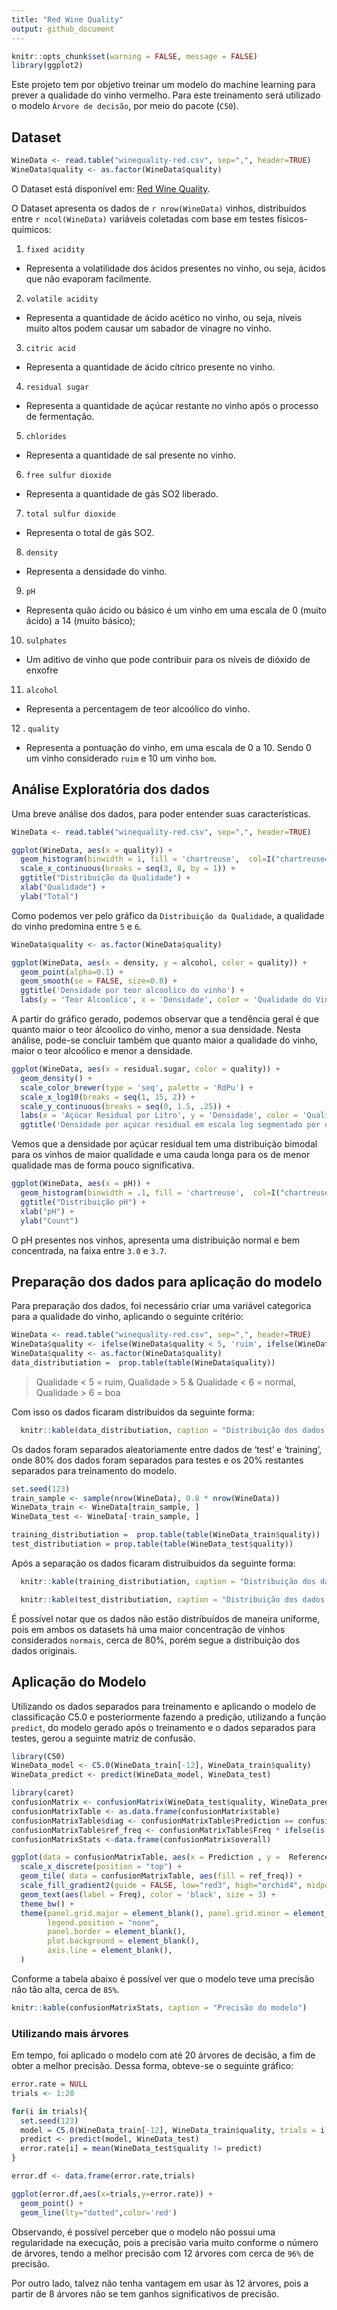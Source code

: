 ```yaml
---
title: "Red Wine Quality"
output: github_document
---
```


```r
knitr::opts_chunk$set(warning = FALSE, message = FALSE) 
library(ggplot2)
```

Este projeto tem por objetivo treinar um modelo do machine learning para prever a qualidade do vinho vermelho. Para este treinamento será utilizado o modelo `Árvore de decisão`, por meio do pacote (`C50`).

## Dataset

```r
WineData <- read.table("winequality-red.csv", sep=",", header=TRUE)
WineData$quality <- as.factor(WineData$quality)
```

O Dataset está disponível em: [Red Wine Quality](https://www.kaggle.com/datasets/uciml/red-wine-quality-cortez-et-al-2009).

O Dataset apresenta os dados de `r nrow(WineData)` vinhos, distribuídos entre `r ncol(WineData)` variáveis coletadas com base em testes físicos-químicos:

1.  `fixed acidity`

  * Representa a volatilidade dos ácidos presentes no vinho, ou seja, ácidos que não evaporam facilmente.

2.  `volatile acidity`

  * Representa a quantidade de ácido acético no vinho, ou seja, níveis muito altos podem causar um sabador de vinagre no vinho.

3.  `citric acid`

  * Representa a quantidade de ácido cítrico presente no vinho.

4.  `residual sugar`

  * Representa a quantidade de açúcar restante no vinho após o processo de fermentação.

5. `chlorides`

  * Representa a quantidade de sal presente no vinho.

6.  `free sulfur dioxide`

  * Representa a quantidade de gás SO2 liberado.

7.  `total sulfur dioxide`

  * Representa o total de gás SO2.

8. `density`

  * Representa a densidade do vinho.

9.  `pH`

  * Representa quão ácido ou básico é um vinho em uma escala de 0 (muito ácido) a 14 (muito básico);

10. `sulphates`

  * Um aditivo de vinho que pode contribuir para os níveis de dióxido de enxofre

11. `alcohol`

  * Representa a percentagem de teor alcoólico do vinho.

12 . `quality`

  * Representa a pontuação do vinho, em uma escala de 0 a 10. Sendo 0 um vinho considerado `ruim` e 10 um vinho `bom`.


## Análise Exploratória dos dados

Uma breve análise dos dados, para poder entender suas características. 

```r
WineData <- read.table("winequality-red.csv", sep=",", header=TRUE)

ggplot(WineData, aes(x = quality)) +
  geom_histogram(binwidth = 1, fill = 'chartreuse',  col=I("chartreuse4")) +
  scale_x_continuous(breaks = seq(3, 8, by = 1)) +
  ggtitle("Distribuição da Qualidade") +
  xlab("Qualidade") +
  ylab("Total")
```

Como podemos ver pelo gráfico da `Distribuição da Qualidade`, a qualidade do vinho predomina entre `5` e `6`.

```r
WineData$quality <- as.factor(WineData$quality)

ggplot(WineData, aes(x = density, y = alcohol, color = quality)) +
  geom_point(alpha=0.1) +
  geom_smooth(se = FALSE, size=0.8) +
  ggtitle('Densidade por teor alcoolico do vinho') +
  labs(y = 'Teor Alcoolico', x = 'Densidade', color = 'Qualidade do Vinho')
```

A partir do gráfico gerado, podemos observar que a tendência geral é que quanto maior o teor álcoolico do vinho, menor a sua densidade. Nesta análise, pode-se concluir também que quanto maior a qualidade do vinho, maior o teor alcoólico e menor a densidade.

```r
ggplot(WineData, aes(x = residual.sugar, color = quality)) +
  geom_density() +
  scale_color_brewer(type = 'seq', palette = 'RdPu') +
  scale_x_log10(breaks = seq(1, 15, 2)) +
  scale_y_continuous(breaks = seq(0, 1.5, .25)) +
  labs(x = 'Açúcar Residual por Litro', y = 'Densidade', color = 'Qualidade do Vinho') +
  ggtitle('Densidade por açúcar residual em escala log segmentado por qualidade')

```

Vemos que a densidade por açúcar residual tem uma distribuição bimodal para os vinhos de maior qualidade e uma cauda longa para os de menor qualidade mas de forma pouco significativa.


```r
ggplot(WineData, aes(x = pH)) +
  geom_histogram(binwidth = .1, fill = 'chartreuse',  col=I("chartreuse4")) +
  ggtitle("Distribuição pH") +
  xlab("pH") +
  ylab("Count")
```

O pH presentes nos vinhos, apresenta uma distribuição normal e bem concentrada, na faixa entre `3.0` e `3.7`.

## Preparação dos dados para aplicação do modelo
Para preparação dos dados, foi necessário criar uma variável categorica para a qualidade do vinho, aplicando o seguinte critério:

```r
WineData <- read.table("winequality-red.csv", sep=",", header=TRUE)
WineData$quality <- ifelse(WineData$quality < 5, 'ruim', ifelse(WineData$quality > 6, 'bom', 'normal'))
WineData$quality <- as.factor(WineData$quality)
data_distributiation =  prop.table(table(WineData$quality))
```

> Qualidade < 5 = ruim,
> Qualidade > 5 & Qualidade < 6 = normal,
> Qualidade > 6 = boa

Com isso os dados ficaram distribuidos da seguinte forma:
```r
  knitr::kable(data_distributiation, caption = "Distribuição dos dados originais")
```

Os dados foram separados aleatoriamente entre dados de 'test' e 'training', onde 80% dos dados foram separados para testes e os 20% restantes separados para treinamento do modelo.

```r

set.seed(123)
train_sample <- sample(nrow(WineData), 0.8 * nrow(WineData))
WineData_train <- WineData[train_sample, ]
WineData_test <- WineData[-train_sample, ]

training_distributiation =  prop.table(table(WineData_train$quality))
test_distributiation = prop.table(table(WineData_test$quality))
```

Após a separação os dados ficaram distruibuidos da seguinte forma:
```r
  knitr::kable(training_distributiation, caption = "Distribuição dos dados de treinamento")

  knitr::kable(test_distributiation, caption = "Distribuição dos dados de testes")
```

É possível notar que os dados não estão distribuídos de maneira uniforme, pois em ambos os datasets há uma maior concentração de vinhos considerados `normais`, cerca de 80%, porém segue a distribuição dos dados originais.

## Aplicação do Modelo

Utilizando os dados separados para treinamento e aplicando o modelo de classificação C5.0 e posteriormente fazendo a predição, utilizando a função `predict`, do modelo gerado após o treinamento e o dados separados para testes, gerou a seguinte matriz de confusão.

```r
library(C50)
WineData_model <- C5.0(WineData_train[-12], WineData_train$quality)
WineData_predict <- predict(WineData_model, WineData_test)

library(caret)
confusionMatrix <- confusionMatrix(WineData_test$quality, WineData_predict)
confusionMatrixTable <- as.data.frame(confusionMatrix$table)
confusionMatrixTable$diag <- confusionMatrixTable$Prediction == confusionMatrixTable$Reference
confusionMatrixTable$ref_freq <- confusionMatrixTable$Freq * ifelse(is.na(confusionMatrixTable$diag),-1,1)
confusionMatrixStats <-data.frame(confusionMatrix$overall)

ggplot(data = confusionMatrixTable, aes(x = Prediction , y =  Reference, fill = Freq))+
  scale_x_discrete(position = "top") +
  geom_tile( data = confusionMatrixTable, aes(fill = ref_freq)) +
  scale_fill_gradient2(guide = FALSE, low="red3", high="orchid4", midpoint = 0, na.value = 'white') +
  geom_text(aes(label = Freq), color = 'black', size = 3) +
  theme_bw() +
  theme(panel.grid.major = element_blank(), panel.grid.minor = element_blank(),
        legend.position = "none",
        panel.border = element_blank(),
        plot.background = element_blank(),
        axis.line = element_blank(),
  )
```

Conforme a tabela abaixo é possível ver que o modelo teve uma precisão não tão alta, cerca de `85%`.

```r
knitr::kable(confusionMatrixStats, caption = "Precisão do modelo")
```

### Utilizando mais árvores

Em tempo, foi aplicado o modelo com até 20 árvores de decisão, a fim de obter a melhor precisão. Dessa forma, obteve-se o seguinte gráfico: 

```r
error.rate = NULL
trials <- 1:20

for(i in trials){
  set.seed(123)
  model = C5.0(WineData_train[-12], WineData_train$quality, trials = i)
  predict <- predict(model, WineData_test)
  error.rate[i] = mean(WineData_test$quality != predict)
}

error.df <- data.frame(error.rate,trials)

ggplot(error.df,aes(x=trials,y=error.rate)) +
  geom_point() + 
  geom_line(lty="dotted",color='red')
```

Observando, é possível perceber que o modelo não possui uma regularidade na execução, pois a precisão varia muito conforme o número de árvores, tendo a melhor precisão com 12 árvores com cerca de `96%` de precisão. 

Por outro lado, talvez não tenha vantagem em usar às 12 árvores, pois a partir de 8 árvores não se tem ganhos significativos de precisão.

